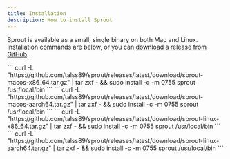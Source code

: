 ```yaml
---
title: Installation
description: How to install Sprout
---
```



Sprout is available as a small, single binary on both Mac and Linux. Installation commands are below, or you can [download a release from GitHub](https://github.com/talss89/sprout/releases).

<Tabs>
  <TabItem label="Mac (Intel)">
    ```
    curl -L "https://github.com/talss89/sprout/releases/latest/download/sprout-macos-x86_64.tar.gz" | tar zxf - && sudo install -c -m 0755 sprout /usr/local/bin
    ```
  </TabItem>

  <TabItem label="Mac (M1)">
      ```
      curl -L "https://github.com/talss89/sprout/releases/latest/download/sprout-macos-aarch64.tar.gz" | tar zxf - && sudo install -c -m 0755 sprout /usr/local/bin
      ```
  </TabItem>

  <TabItem label="Linux (x86_64)">
      ```
      curl -L "https://github.com/talss89/sprout/releases/latest/download/sprout-linux-x86_64.tar.gz" | tar zxf - && sudo install -c -m 0755 sprout /usr/local/bin
      ```
  </TabItem>

  <TabItem label="Linux (aarch64)">
      ```
      curl -L "https://github.com/talss89/sprout/releases/latest/download/sprout-linux-aarch64.tar.gz" | tar zxf - && sudo install -c -m 0755 sprout /usr/local/bin
      ```
  </TabItem>
</Tabs>
